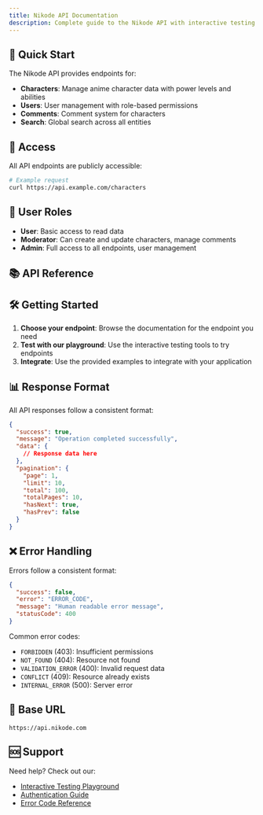 ```yaml
---
title: Nikode API Documentation
description: Complete guide to the Nikode API with interactive testing
---
```


## 🚀 Quick Start

The Nikode API provides endpoints for:

- **Characters**: Manage anime character data with power levels and abilities
- **Users**: User management with role-based permissions
- **Comments**: Comment system for characters
- **Search**: Global search across all entities

## 🔐 Access

All API endpoints are publicly accessible:

```bash
# Example request
curl https://api.example.com/characters
```

## 👥 User Roles

- **User**: Basic access to read data
- **Moderator**: Can create and update characters, manage comments
- **Admin**: Full access to all endpoints, user management

## 📚 API Reference

<Cards>
  <Card
    title="Characters API"
    href="/docs/characters"
    description="Manage anime characters with power levels, abilities, and stats"
  />
  <Card
    title="Users API"
    href="/docs/users"
    description="User management with role-based permissions and profiles"
  />
  <Card
    title="Comments API"
    href="/docs/comments"
    description="Comment system for characters with moderation features"
  />
  <Card
    title="Search API"
    href="/docs/search"
    description="Global search across characters, users, and comments"
  />
  <Card
    title="Authentication"
    href="/docs/authentication"
    description="API key authentication and role-based authorization"
  />
  <Card
    title="Interactive Testing"
    href="/docs/testing"
    description="Test all API endpoints with our interactive playground"
  />
</Cards>

## 🛠️ Getting Started

1. **Choose your endpoint**: Browse the documentation for the endpoint you need
2. **Test with our playground**: Use the interactive testing tools to try endpoints
3. **Integrate**: Use the provided examples to integrate with your application

## 📊 Response Format

All API responses follow a consistent format:

```json
{
  "success": true,
  "message": "Operation completed successfully",
  "data": {
    // Response data here
  },
  "pagination": {
    "page": 1,
    "limit": 10,
    "total": 100,
    "totalPages": 10,
    "hasNext": true,
    "hasPrev": false
  }
}
```

## ❌ Error Handling

Errors follow a consistent format:

```json
{
  "success": false,
  "error": "ERROR_CODE",
  "message": "Human readable error message",
  "statusCode": 400
}
```

Common error codes:

- `FORBIDDEN` (403): Insufficient permissions
- `NOT_FOUND` (404): Resource not found
- `VALIDATION_ERROR` (400): Invalid request data
- `CONFLICT` (409): Resource already exists
- `INTERNAL_ERROR` (500): Server error

## 🔗 Base URL

```
https://api.nikode.com
```

## 🆘 Support

Need help? Check out our:

- [Interactive Testing Playground](/docs/testing)
- [Authentication Guide](/docs/authentication)
- [Error Code Reference](/docs/errors)
